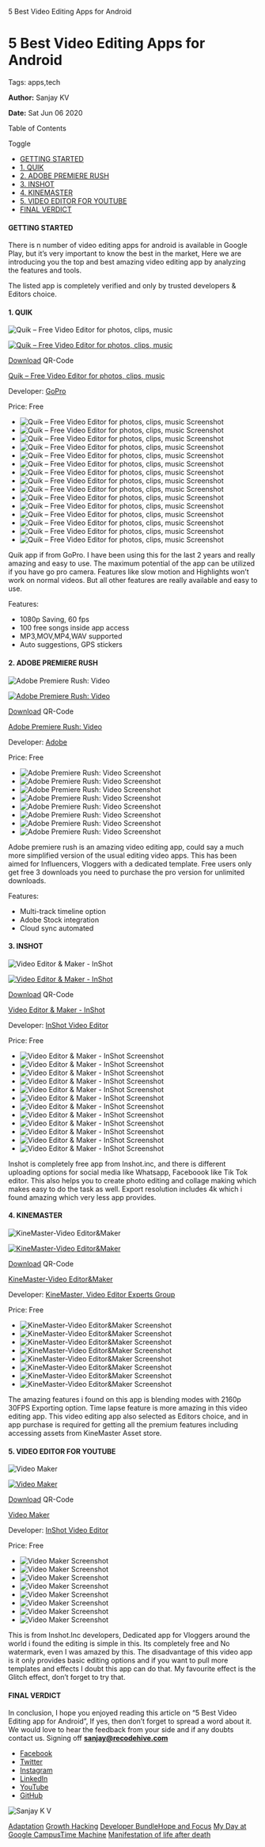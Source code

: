    5 Best Video Editing Apps for Android

5 Best Video Editing Apps for Android
=====================================

Tags: apps,tech

**Author:** Sanjay KV

**Date:** Sat Jun 06 2020

Table of Contents

Toggle

*   [GETTING STARTED](#getting-started)
*   [1. QUIK](#1-quik)
*   [2. ADOBE PREMIERE RUSH](#2-adobe-premiere-rush)
*   [3. INSHOT](#3-inshot)
*   [4. KINEMASTER](#4-kinemaster)
*   [5. VIDEO EDITOR FOR YOUTUBE](#5-video-editor-for-youtube)
*   [FINAL VERDICT](#final-verdict)

#### GETTING STARTED

There is n number of video editing apps for android is available in Google Play, but it’s very important to know the best in the market, Here we are introducing you the top and best amazing video editing app by analyzing the features and tools.

The listed app is completely verified and only by trusted developers & Editors choice.

#### 1\. QUIK

![Quik – Free Video Editor for photos, clips, music](https://api.qrserver.com/v1/create-qr-code/?data=https%3A%2F%2Fplay.google.com%2Fstore%2Fapps%2Fdetails%3Fid%3Dcom.stupeflix.replay&size=200x200&ecc=M&margin=0)

[![Quik – Free Video Editor for photos, clips, music](//recodehive.com/wp-content/cache/wp-appbox/1a43a2135f3f5448aabe9e2b80b65883-deprecated/ai-96ca117a70ebd3a3ee5e2cc892b18d6d)](https://play.google.com/store/apps/details?id=com.stupeflix.replay)

[Download](https://play.google.com/store/apps/details?id=com.stupeflix.replay) QR-Code

[Quik – Free Video Editor for photos, clips, music](https://play.google.com/store/apps/details?id=com.stupeflix.replay)

Developer: [GoPro](https://play.google.com/store/apps/dev?id=7770323565514395732)

Price: Free

*   ![Quik – Free Video Editor for photos, clips, music Screenshot](//recodehive.com/wp-content/cache/wp-appbox/1a43a2135f3f5448aabe9e2b80b65883-deprecated/ss-ffe43e1aa8341df3d42207b7bbe02343)
*   ![Quik – Free Video Editor for photos, clips, music Screenshot](//recodehive.com/wp-content/cache/wp-appbox/1a43a2135f3f5448aabe9e2b80b65883-deprecated/ss-f457356493d038da448361803dc6984b)
*   ![Quik – Free Video Editor for photos, clips, music Screenshot](//recodehive.com/wp-content/cache/wp-appbox/1a43a2135f3f5448aabe9e2b80b65883-deprecated/ss-d1d8b4adb67194507f4d4a619aa0c11e)
*   ![Quik – Free Video Editor for photos, clips, music Screenshot](//recodehive.com/wp-content/cache/wp-appbox/1a43a2135f3f5448aabe9e2b80b65883-deprecated/ss-6e975577a16abcfca442f454d2385922)
*   ![Quik – Free Video Editor for photos, clips, music Screenshot](//recodehive.com/wp-content/cache/wp-appbox/1a43a2135f3f5448aabe9e2b80b65883-deprecated/ss-aa31724061dc683e48420526e2853bc4)
*   ![Quik – Free Video Editor for photos, clips, music Screenshot](//recodehive.com/wp-content/cache/wp-appbox/1a43a2135f3f5448aabe9e2b80b65883-deprecated/ss-fc7a675322df9233d0e40993b641f972)
*   ![Quik – Free Video Editor for photos, clips, music Screenshot](//recodehive.com/wp-content/cache/wp-appbox/1a43a2135f3f5448aabe9e2b80b65883-deprecated/ss-2fedd7b4d822087eccf7c8db853b8241)
*   ![Quik – Free Video Editor for photos, clips, music Screenshot](//recodehive.com/wp-content/cache/wp-appbox/1a43a2135f3f5448aabe9e2b80b65883-deprecated/ss-a01fcaf0a48ed26d3784705fcde509b4)
*   ![Quik – Free Video Editor for photos, clips, music Screenshot](//recodehive.com/wp-content/cache/wp-appbox/1a43a2135f3f5448aabe9e2b80b65883-deprecated/ss-fa3fc699366defe519d86e15ca2441bc)
*   ![Quik – Free Video Editor for photos, clips, music Screenshot](//recodehive.com/wp-content/cache/wp-appbox/1a43a2135f3f5448aabe9e2b80b65883-deprecated/ss-088f28080f8eb726af12ee845f28c42c)
*   ![Quik – Free Video Editor for photos, clips, music Screenshot](//recodehive.com/wp-content/cache/wp-appbox/1a43a2135f3f5448aabe9e2b80b65883-deprecated/ss-6ce0b1c0168287b81b264e70d4790181)
*   ![Quik – Free Video Editor for photos, clips, music Screenshot](//recodehive.com/wp-content/cache/wp-appbox/1a43a2135f3f5448aabe9e2b80b65883-deprecated/ss-3780994ebd7e0dd11569c3ac061dabad)
*   ![Quik – Free Video Editor for photos, clips, music Screenshot](//recodehive.com/wp-content/cache/wp-appbox/1a43a2135f3f5448aabe9e2b80b65883-deprecated/ss-af473e9cbb62f1faf98bb5251bbd52be)
*   ![Quik – Free Video Editor for photos, clips, music Screenshot](//recodehive.com/wp-content/cache/wp-appbox/1a43a2135f3f5448aabe9e2b80b65883-deprecated/ss-8e7f0776bf20fade23ef821adb26eed3)
*   ![Quik – Free Video Editor for photos, clips, music Screenshot](//recodehive.com/wp-content/cache/wp-appbox/1a43a2135f3f5448aabe9e2b80b65883-deprecated/ss-57d7204ae1a1856f5217dc88fdecbf10)

Quik app if from GoPro. I have been using this for the last 2 years and really amazing and easy to use. The maximum potential of the app can be utilized if you have go pro camera. Features like slow motion and Highlights won’t work on normal videos. But all other features are really available and easy to use.

Features:

*   1080p Saving, 60 fps
*   100 free songs inside app access
*   MP3,MOV,MP4,WAV supported
*   Auto suggestions, GPS stickers

#### 2\. ADOBE PREMIERE RUSH

![Adobe Premiere Rush: Video](https://api.qrserver.com/v1/create-qr-code/?data=https%3A%2F%2Fplay.google.com%2Fstore%2Fapps%2Fdetails%3Fid%3Dcom.adobe.premiererush.videoeditor&size=200x200&ecc=M&margin=0)

[![Adobe Premiere Rush: Video](//recodehive.com/wp-content/cache/wp-appbox/46a06c593a89d39a03f2a8c6ba0ff6ba/ai-196a80f14e470dbed58e945031cac540)](https://play.google.com/store/apps/details?id=com.adobe.premiererush.videoeditor)

[Download](https://play.google.com/store/apps/details?id=com.adobe.premiererush.videoeditor) QR-Code

[Adobe Premiere Rush: Video](https://play.google.com/store/apps/details?id=com.adobe.premiererush.videoeditor)

Developer: [Adobe](https://play.google.com/store/apps/dev?id=4734916851270416020)

Price: Free

*   ![Adobe Premiere Rush: Video Screenshot](//recodehive.com/wp-content/cache/wp-appbox/46a06c593a89d39a03f2a8c6ba0ff6ba/ss-5ccc8a68b6b42e446795d0f7e8caf8a5)
*   ![Adobe Premiere Rush: Video Screenshot](//recodehive.com/wp-content/cache/wp-appbox/46a06c593a89d39a03f2a8c6ba0ff6ba/ss-a8e0a3131d399882b709fc5b0a987cbe)
*   ![Adobe Premiere Rush: Video Screenshot](//recodehive.com/wp-content/cache/wp-appbox/46a06c593a89d39a03f2a8c6ba0ff6ba/ss-db9fbb70ddbd707b52bf188338b24847)
*   ![Adobe Premiere Rush: Video Screenshot](//recodehive.com/wp-content/cache/wp-appbox/46a06c593a89d39a03f2a8c6ba0ff6ba/ss-525dcb3c3c2341367932883152a22c0a)
*   ![Adobe Premiere Rush: Video Screenshot](//recodehive.com/wp-content/cache/wp-appbox/46a06c593a89d39a03f2a8c6ba0ff6ba/ss-05edfd667f88fc27d22009d2b27782b6)
*   ![Adobe Premiere Rush: Video Screenshot](//recodehive.com/wp-content/cache/wp-appbox/46a06c593a89d39a03f2a8c6ba0ff6ba/ss-dfa5f7156f239e3c11956371f9fb2871)
*   ![Adobe Premiere Rush: Video Screenshot](//recodehive.com/wp-content/cache/wp-appbox/46a06c593a89d39a03f2a8c6ba0ff6ba/ss-87bb1f76f138d23e1ccc5bd8ca366c5b)
*   ![Adobe Premiere Rush: Video Screenshot](//recodehive.com/wp-content/cache/wp-appbox/46a06c593a89d39a03f2a8c6ba0ff6ba/ss-704ac993dcba4d8b093752b428a4b5a0)

Adobe premiere rush is an amazing video editing app, could say a much more simplified version of the usual editing video apps. This has been aimed for Influencers, Vloggers with a dedicated template. Free users only get free 3 downloads you need to purchase the pro version for unlimited downloads.

Features:

*   Multi-track timeline option
*   Adobe Stock integration
*   Cloud sync automated

#### 3\. INSHOT

![Video Editor & Maker - InShot](https://api.qrserver.com/v1/create-qr-code/?data=https%3A%2F%2Fplay.google.com%2Fstore%2Fapps%2Fdetails%3Fid%3Dcom.camerasideas.instashot&size=200x200&ecc=M&margin=0)

[![Video Editor & Maker - InShot](//recodehive.com/wp-content/cache/wp-appbox/7ea332db9e550376535c916265108a2c/ai-18d139d2b8d12eb93a47cb13181e4037)](https://play.google.com/store/apps/details?id=com.camerasideas.instashot)

[Download](https://play.google.com/store/apps/details?id=com.camerasideas.instashot) QR-Code

[Video Editor & Maker - InShot](https://play.google.com/store/apps/details?id=com.camerasideas.instashot)

Developer: [InShot Video Editor](https://play.google.com/store/apps/developer?id=InShot+Video+Editor)

Price: Free

*   ![Video Editor & Maker - InShot Screenshot](//recodehive.com/wp-content/cache/wp-appbox/7ea332db9e550376535c916265108a2c/ss-b63176f9263a1558b73c6c4c6704525b)
*   ![Video Editor & Maker - InShot Screenshot](//recodehive.com/wp-content/cache/wp-appbox/7ea332db9e550376535c916265108a2c/ss-7f10f2e8a5bff0e02a52bc6d5cfafcf3)
*   ![Video Editor & Maker - InShot Screenshot](//recodehive.com/wp-content/cache/wp-appbox/7ea332db9e550376535c916265108a2c/ss-c2f1db948908a9abce4a9ddea4c50c22)
*   ![Video Editor & Maker - InShot Screenshot](//recodehive.com/wp-content/cache/wp-appbox/7ea332db9e550376535c916265108a2c/ss-d05479efcdf9bf674636967800cd01d1)
*   ![Video Editor & Maker - InShot Screenshot](//recodehive.com/wp-content/cache/wp-appbox/7ea332db9e550376535c916265108a2c/ss-2f34ce08f9f1bcf6d2daf40e00cb8bc0)
*   ![Video Editor & Maker - InShot Screenshot](//recodehive.com/wp-content/cache/wp-appbox/7ea332db9e550376535c916265108a2c/ss-eaf782bcaa7a6fb33741ca8d2020eaaa)
*   ![Video Editor & Maker - InShot Screenshot](//recodehive.com/wp-content/cache/wp-appbox/7ea332db9e550376535c916265108a2c/ss-b8a63324fbaf5f7723ad8c9465d9afa4)
*   ![Video Editor & Maker - InShot Screenshot](//recodehive.com/wp-content/cache/wp-appbox/7ea332db9e550376535c916265108a2c/ss-d07ab40113f35d132b054fdcd4f76af5)
*   ![Video Editor & Maker - InShot Screenshot](//recodehive.com/wp-content/cache/wp-appbox/7ea332db9e550376535c916265108a2c/ss-69e9d5fc945242e408054ee227eff125)
*   ![Video Editor & Maker - InShot Screenshot](//recodehive.com/wp-content/cache/wp-appbox/7ea332db9e550376535c916265108a2c/ss-3b1b93288c41de4c3ee5e97771028bb4)
*   ![Video Editor & Maker - InShot Screenshot](//recodehive.com/wp-content/cache/wp-appbox/7ea332db9e550376535c916265108a2c/ss-9c22ffc757480a41b68ba7d564f069cd)
*   ![Video Editor & Maker - InShot Screenshot](//recodehive.com/wp-content/cache/wp-appbox/7ea332db9e550376535c916265108a2c/ss-fedf863bb4c2dc3779dca1cab12cf848)

Inshot is completely free app from Inshot.inc, and there is different uploading options for social media like Whatsapp, Faceboook like Tik Tok editor. This also helps you to create photo editing and collage making which makes easy to do the task as well. Export resolution includes 4k which i found amazing which very less app provides.

#### 4\. KINEMASTER

![KineMaster-Video Editor&Maker](https://api.qrserver.com/v1/create-qr-code/?data=https%3A%2F%2Fplay.google.com%2Fstore%2Fapps%2Fdetails%3Fid%3Dcom.nexstreaming.app.kinemasterfree&size=200x200&ecc=M&margin=0)

[![KineMaster-Video Editor&Maker](//recodehive.com/wp-content/cache/wp-appbox/9313d4083659cf2c729911aa4e4c2fdd/ai-f776fbfdefed660d00bfd0bc6c48ec8f)](https://play.google.com/store/apps/details?id=com.nexstreaming.app.kinemasterfree)

[Download](https://play.google.com/store/apps/details?id=com.nexstreaming.app.kinemasterfree) QR-Code

[KineMaster-Video Editor&Maker](https://play.google.com/store/apps/details?id=com.nexstreaming.app.kinemasterfree)

Developer: [KineMaster, Video Editor Experts Group](https://play.google.com/store/apps/dev?id=9138878327109540079)

Price: Free

*   ![KineMaster-Video Editor&Maker Screenshot](//recodehive.com/wp-content/cache/wp-appbox/9313d4083659cf2c729911aa4e4c2fdd/ss-42635f362cef3c83914544dee57d755f)
*   ![KineMaster-Video Editor&Maker Screenshot](//recodehive.com/wp-content/cache/wp-appbox/9313d4083659cf2c729911aa4e4c2fdd/ss-d7da1beebc0d016b73838a9eab2538bf)
*   ![KineMaster-Video Editor&Maker Screenshot](//recodehive.com/wp-content/cache/wp-appbox/9313d4083659cf2c729911aa4e4c2fdd/ss-2468b8ce9a3fee183f0c3364f6c78549)
*   ![KineMaster-Video Editor&Maker Screenshot](//recodehive.com/wp-content/cache/wp-appbox/9313d4083659cf2c729911aa4e4c2fdd/ss-94332f87bf1acd8181ea9d19001d888e)
*   ![KineMaster-Video Editor&Maker Screenshot](//recodehive.com/wp-content/cache/wp-appbox/9313d4083659cf2c729911aa4e4c2fdd/ss-e626bda85ffd2befedc92130e3ce50c7)
*   ![KineMaster-Video Editor&Maker Screenshot](//recodehive.com/wp-content/cache/wp-appbox/9313d4083659cf2c729911aa4e4c2fdd/ss-28fcc288bb2705e4dbad76b390179688)
*   ![KineMaster-Video Editor&Maker Screenshot](//recodehive.com/wp-content/cache/wp-appbox/9313d4083659cf2c729911aa4e4c2fdd/ss-4b0cec9601e113f948da40ead883ffca)
*   ![KineMaster-Video Editor&Maker Screenshot](//recodehive.com/wp-content/cache/wp-appbox/9313d4083659cf2c729911aa4e4c2fdd/ss-34082151635d7eaa71fbbd5dc9ab4b4c)

The amazing features i found on this app is blending modes with 2160p 30FPS Exporting option. Time lapse feature is more amazing in this video editing app. This video editing app also selected as Editors choice, and in app purchase is required for getting all the premium features including accessing assets from KineMaster Asset store.

#### 5\. VIDEO EDITOR FOR YOUTUBE

![Video Maker](https://api.qrserver.com/v1/create-qr-code/?data=https%3A%2F%2Fplay.google.com%2Fstore%2Fapps%2Fdetails%3Fid%3Dvideoeditor.videomaker.videoeditorforyoutube&size=200x200&ecc=M&margin=0)

[![Video Maker](//recodehive.com/wp-content/cache/wp-appbox/c9998f80f53a3e42ff3301d88021ae4f/ai-52a429bd80fae940cd287f6264480445)](https://play.google.com/store/apps/details?id=videoeditor.videomaker.videoeditorforyoutube)

[Download](https://play.google.com/store/apps/details?id=videoeditor.videomaker.videoeditorforyoutube) QR-Code

[Video Maker](https://play.google.com/store/apps/details?id=videoeditor.videomaker.videoeditorforyoutube)

Developer: [InShot Video Editor](https://play.google.com/store/apps/developer?id=InShot+Video+Editor)

Price: Free

*   ![Video Maker Screenshot](//recodehive.com/wp-content/cache/wp-appbox/c9998f80f53a3e42ff3301d88021ae4f/ss-d59c8a2698570dec7ef04c8110f14361)
*   ![Video Maker Screenshot](//recodehive.com/wp-content/cache/wp-appbox/c9998f80f53a3e42ff3301d88021ae4f/ss-415a8ba8d70bf75c4572218d804cf9ed)
*   ![Video Maker Screenshot](//recodehive.com/wp-content/cache/wp-appbox/c9998f80f53a3e42ff3301d88021ae4f/ss-192f742d898d69505447adc983bae9fe)
*   ![Video Maker Screenshot](//recodehive.com/wp-content/cache/wp-appbox/c9998f80f53a3e42ff3301d88021ae4f/ss-4756ed869148c557010782fb8043c41b)
*   ![Video Maker Screenshot](//recodehive.com/wp-content/cache/wp-appbox/c9998f80f53a3e42ff3301d88021ae4f/ss-4316e15a71a342ce9a0ba279de5e4040)
*   ![Video Maker Screenshot](//recodehive.com/wp-content/cache/wp-appbox/c9998f80f53a3e42ff3301d88021ae4f/ss-8ed8e8bc3320826d1c2d274b21deb789)
*   ![Video Maker Screenshot](//recodehive.com/wp-content/cache/wp-appbox/c9998f80f53a3e42ff3301d88021ae4f/ss-0da559c73359e969608a8deb3064b200)
*   ![Video Maker Screenshot](//recodehive.com/wp-content/cache/wp-appbox/c9998f80f53a3e42ff3301d88021ae4f/ss-0d6e09bd46fd145850c7ef032d5d2eec)

This is from Inshot.Inc developers, Dedicated app for Vloggers around the world i found the editing is simple in this. Its completely free and No watermark, even I was amazed by this. The disadvantage of this video app is it only provides basic editing options and if you want to pull more templates and effects I doubt this app can do that. My favourite effect is the Glitch effect, don’t forget to try that.

#### FINAL VERDICT

In conclusion, I hope you enjoyed reading this article on “5 Best Video Editing app for Android”, If yes, then don’t forget to spread a word about it. We would love to hear the feedback from your side and if any doubts contact us. Signing off **[sanjay@recodehive.com](https://recodehive.com/about-us/)**

*   [Facebook](https://www.facebook.com/recodehive)
*   [Twitter](https://twitter.com/Sanjaywebz)
*   [Instagram](https://www.instagram.com/sanjay_viswa/)
*   [LinkedIn](https://www.linkedin.com/in/sanjay-k-v/)
*   [YouTube](https://www.youtube.com/channel/UCzyGIdENFVT36Yx4zTws4kw)
*   [GitHub](http://github.com/Sanjayviswa)

![Sanjay K V](https://recodehive.com/wp-content/uploads/2020/06/circle-cropped-3.png)

[Adaptation](https://recodehive.com/the-adaptation/) [Growth Hacking](https://recodehive.com/tag/growth-hacking/) [Developer Bundle](https://recodehive.com/category/dev-labs/)[Hope and Focus](https://recodehive.com/hopeandfocus/) [My Day at Google Campus](https://recodehive.com/my-day-at-google-campus-hyderabad/)[Time Machine](https://recodehive.com/time-machine-2-0/) [Manifestation of life after death](https://recodehive.com/the-manifestation-of-life-after-death/)